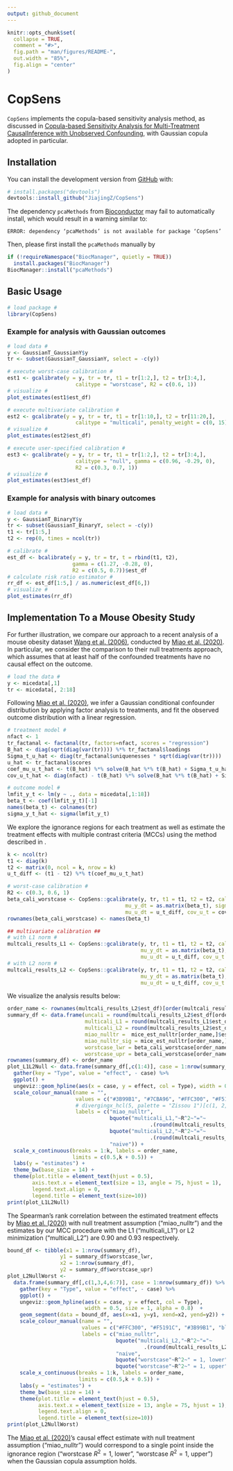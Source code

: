 ```yaml
---
output: github_document
---
```


<!-- README.md is generated from README.Rmd. Please edit that file -->

```r
knitr::opts_chunk$set(
  collapse = TRUE,
  comment = "#>",
  fig.path = "man/figures/README-",
  out.width = "85%",
  fig.align = "center"
)
```

# CopSens

<!-- badges: start -->
<!-- badges: end -->

`CopSens` implements the copula-based sensitivity analysis method, as discussed in [Copula-based Sensitivity Analysis for Multi-Treatment CausalInference with Unobserved Confounding](), with Gaussian copula adopted in particular.


## Installation

You can install the development version from [GitHub](https://github.com/) with:

``` r
# install.packages("devtools")
devtools::install_github("JiajingZ/CopSens")
```

The dependency `pcaMethods` from [Bioconductor](http://bioconductor.org) may fail to automatically install,
which would result in a warning similar to:
```
ERROR: dependency ‘pcaMethods’ is not available for package ‘CopSens’
```
Then, please first install the `pcaMethods` manually by 
``` r
if (!requireNamespace("BiocManager", quietly = TRUE))
  install.packages("BiocManager")
BiocManager::install("pcaMethods")
```


## Basic Usage

```r
# load package #
library(CopSens)
```

### Example for analysis with Gaussian outcomes
```r
# load data #
y <- GaussianT_GaussianY$y
tr <- subset(GaussianT_GaussianY, select = -c(y))

# execute worst-case calibration #
est1 <- gcalibrate(y = y, tr = tr, t1 = tr[1:2,], t2 = tr[3:4,],
                      calitype = "worstcase", R2 = c(0.6, 1))
# visualize #
plot_estimates(est1$est_df)

# execute multivariate calibration #
est2 <- gcalibrate(y = y, tr = tr, t1 = tr[1:10,], t2 = tr[11:20,],
                      calitype = "multicali", penalty_weight = c(0, 15))
# visualize #
plot_estimates(est2$est_df)

# execute user-specified calibration #
est3 <- gcalibrate(y = y, tr = tr, t1 = tr[1:2,], t2 = tr[3:4,],
                      calitype = "null", gamma = c(0.96, -0.29, 0),
                      R2 = c(0.3, 0.7, 1))
# visualize #
plot_estimates(est3$est_df)
```

### Example for analysis with binary outcomes
```r
# load data #
y <- GaussianT_BinaryY$y
tr <- subset(GaussianT_BinaryY, select = -c(y))
t1 <- tr[1:5,]
t2 <- rep(0, times = ncol(tr))

# calibrate #
est_df <- bcalibrate(y = y, tr = tr, t = rbind(t1, t2),
                     gamma = c(1.27, -0.28, 0),
                     R2 = c(0.5, 0.7))$est_df
# calculate risk ratio estimator #
rr_df <- est_df[1:5,] / as.numeric(est_df[6,])
# visualize #
plot_estimates(rr_df)
```

## Implementation To a Mouse Obesity Study

For further illustration, we compare our approach to a recent analysis of a mouse obesity dataset [Wang et al. (2006)](https://doi.org/10.1371/journal.pgen.0020015), conducted by [Miao et al. (2020)](https://arxiv.org/abs/2011.04504). In particular, we consider the comparison to their null treatments approach, which assumes that at least half of the confounded treatments have no causal effect on the outcome.

```r
# load the data #
y <- micedata[,1]
tr <- micedata[, 2:18]
```

Following [Miao et al. (2020)](https://arxiv.org/abs/2011.04504), we infer a Gaussian conditional confounder distribution by applying factor analysis to treatments, and fit the observed outcome distribution with a linear regression.

```r
# treatment model #
nfact <- 1
tr_factanal <- factanal(tr, factors=nfact, scores = "regression")
B_hat <- diag(sqrt(diag(var(tr)))) %*% tr_factanal$loadings
Sigma_t_u_hat <- diag(tr_factanal$uniquenesses * sqrt(diag(var(tr))))
u_hat <- tr_factanal$scores
coef_mu_u_t_hat <- t(B_hat) %*% solve(B_hat %*% t(B_hat) + Sigma_t_u_hat)
cov_u_t_hat <- diag(nfact) - t(B_hat) %*% solve(B_hat %*% t(B_hat) + Sigma_t_u_hat) %*% B_hat

# outcome model #
lmfit_y_t <- lm(y ~ ., data = micedata[,1:18])
beta_t <- coef(lmfit_y_t)[-1]
names(beta_t) <- colnames(tr)
sigma_y_t_hat <- sigma(lmfit_y_t)
```

We explore the ignorance regions for each treatment as well as estimate the treatment effects with multiple contrast criteria (MCCs) using the method described in []().

```r
k <- ncol(tr)
t1 <- diag(k)
t2 <- matrix(0, ncol = k, nrow = k)
u_t_diff <- (t1 - t2) %*% t(coef_mu_u_t_hat)

# worst-case calibration #
R2 <- c(0.3, 0.6, 1)
beta_cali_worstcase <- CopSens::gcalibrate(y, tr, t1 = t1, t2 = t2, calitype = "worstcase",
                                      mu_y_dt = as.matrix(beta_t), sigma_y_t =  sigma_y_t_hat,
                                      mu_u_dt = u_t_diff, cov_u_t = cov_u_t_hat, R2 = R2)$est_df
rownames(beta_cali_worstcase) <- names(beta_t)

## multivariate calibration ##
# with L1 norm #
multcali_results_L1 <- CopSens::gcalibrate(y, tr, t1 = t1, t2 = t2, calitype = "multicali",
                                           mu_y_dt = as.matrix(beta_t), sigma_y_t =  sigma_y_t_hat,
                                           mu_u_dt = u_t_diff, cov_u_t = cov_u_t_hat, normtype = "L1")
# with L2 norm #
multcali_results_L2 <- CopSens::gcalibrate(y, tr, t1 = t1, t2 = t2, calitype = "multicali", 
                                           mu_y_dt = as.matrix(beta_t), sigma_y_t =  sigma_y_t_hat,
                                           mu_u_dt = u_t_diff, cov_u_t = cov_u_t_hat, normtype = "L2")
```

We visualize the analysis results below:

```r
order_name <- rownames(multcali_results_L2$est_df)[order(multcali_results_L2$est_df[,2])]
summary_df <- data.frame(uncali = round(multcali_results_L2$est_df[order_name, 1], 3),
                         multicali_L1 = round(multcali_results_L1$est_df[order_name, 2], 3),
                         multicali_L2 = round(multcali_results_L2$est_df[order_name, 2], 3),
                         miao_nulltr =  mice_est_nulltr[order_name,]$esti,
                         miao_nulltr_sig = mice_est_nulltr[order_name,]$signif,
                         worstcase_lwr = beta_cali_worstcase[order_name, 'R2_1_lwr'],
                         worstcase_upr = beta_cali_worstcase[order_name, 'R2_1_upr'])
rownames(summary_df) <- order_name
plot_L1L2Null <- data.frame(summary_df[,c(1:4)], case = 1:nrow(summary_df)) %>%
  gather(key = "Type", value = "effect", - case) %>%
  ggplot() +
  ungeviz::geom_hpline(aes(x = case, y = effect, col = Type), width = 0.5, size = 1.2)  +
  scale_colour_manual(name = "",
                      values = c("#3B99B1", "#7CBA96", "#FFC300", "#F5191C"),
                      # divergingx_hcl(5, palette = "Zissou 1")[c(1, 2, 3, 5)],
                      labels = c("miao_nulltr",
                                 bquote("multicali_L1,"~R^2~"="~
                                              .(round(multcali_results_L1$R2*100,0))~"%"),
                                 bquote("multicali_L2,"~R^2~"="~
                                              .(round(multcali_results_L2$R2*100,0))~"%"),
                                 "naive")) +
  scale_x_continuous(breaks = 1:k, labels = order_name,
                     limits = c(0.5,k + 0.5)) +
  labs(y = "estimates") +
  theme_bw(base_size = 14) +
  theme(plot.title = element_text(hjust = 0.5),
        axis.text.x = element_text(size = 13, angle = 75, hjust = 1),
        legend.text.align = 0,
        legend.title = element_text(size=10))
print(plot_L1L2Null)
```

The Spearman’s rank correlation between the estimated treatment effects by [Miao et al. (2020)](https://arxiv.org/abs/2011.04504) with null treatment assumption ("miao$\_$nulltr") and the estimates by our MCC procedure with the L1 ("multicali$\_$L1") or L2 minimization ("multicali$\_$L2") are 0.90 and 0.93 respectively.

```r
bound_df <- tibble(x1 = 1:nrow(summary_df),
                 y1 = summary_df$worstcase_lwr,
                 x2 = 1:nrow(summary_df),
                 y2 = summary_df$worstcase_upr)
plot_L2NullWorst <-
  data.frame(summary_df[,c(1,3,4,6:7)], case = 1:nrow(summary_df)) %>%
    gather(key = "Type", value = "effect", - case) %>%
    ggplot() +
    ungeviz::geom_hpline(aes(x = case, y = effect, col = Type),
                         width = 0.5, size = 1, alpha = 0.8)  +
    geom_segment(data = bound_df, aes(x=x1, y=y1, xend=x2, yend=y2)) +
    scale_colour_manual(name = "",
                        values = c("#FFC300", "#F5191C", "#3B99B1", "black", "black"),
                        labels = c("miao_nulltr",
                                   bquote("multicali_L2,"~R^2~"="~
                                            .(round(multcali_results_L2$R2*100,0))~"%"),
                                   "naive",
                                   bquote("worstcase"~R^2~" = 1, lower"),
                                   bquote("worstcase"~R^2~" = 1, upper"))) +
    scale_x_continuous(breaks = 1:k, labels = order_name,
                       limits = c(0.5,k + 0.5)) +
    labs(y = "estimates") +
    theme_bw(base_size = 14) +
    theme(plot.title = element_text(hjust = 0.5),
          axis.text.x = element_text(size = 13, angle = 75, hjust = 1),
          legend.text.align = 0,
          legend.title = element_text(size=10))
print(plot_L2NullWorst)
```

The [Miao et al. (2020)](https://arxiv.org/abs/2011.04504)'s causal effect estimate with null treatment assumption ("miao$\_$nulltr") would correspond to a single point inside the ignorance region ("worstcase $R^2 = 1$, lower", "worstcase $R^2 = 1$, upper") when the Gaussian copula assumption holds.

